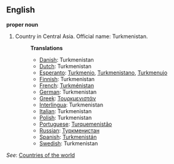 ==English==

'''proper noun'''

# Country in Central Asia. Official name: Turkmenistan.
#:'''Translations'''
#:*[[Danish]]: Turkmenistan
#:*[[Dutch]]: Turkmenistan
#:*[[Esperanto]]: [[Turkmenio]], [[Turkmenistano]], [[Turkmenujo]]
#:*[[Finnish]]: Turkmenistan
#:*[[French]]: [[Turkménistan]]
#:*[[German]]: Turkmenistan
#:*[[Greek]]: [[Τουρκμενιστάν]]
#:*[[Interlingua]]: Turkmenistan
#:*[[Italian]]: Turkmenistan
#:*[[Polish]]: Turkmenistan
#:*[[Portuguese]]: [[Turquemenistão]]
#:*[[Russian]]: [[Туркменистан]]
#:*[[Spanish]]: [[Turkmenistán]]
#:*[[Swedish]]: Turkmenistan

''See'': [[Countries of the world]]